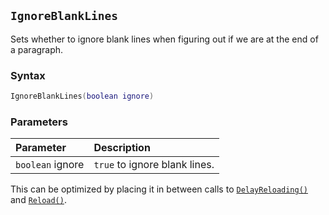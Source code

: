 ::: {.minipage data-latex="{\textwidth}"}
## `IgnoreBlankLines`

Sets whether to ignore blank lines when figuring out if we are at the end of a paragraph.

### Syntax {-}

``` .lua
IgnoreBlankLines(boolean ignore)
```

### Parameters {-}

**Parameter** | **Description**
| :-- | :-- |
| `boolean` ignore | `true` to ignore blank lines. |

:::: {.tipsection data-latex=""}
This can be optimized by placing it in between calls to [`DelayReloading()`](#batch-delayreloading) and [`Reload()`](#batch-reload).
::::
:::
